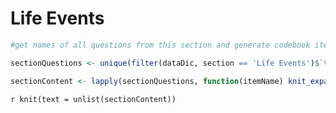 # Life Events {#events_section}

```r

#get names of all questions from this section and generate codebook item objects for each

sectionQuestions <- unique(filter(dataDic, section == 'Life Events')$`Variable / Field Name`)

sectionContent <- lapply(sectionQuestions, function(itemName) knit_expand(file = 'templates/itemTemplate.Rmd'))

```


`r knit(text = unlist(sectionContent))`
